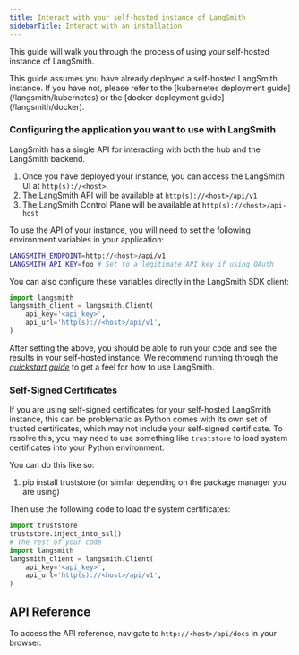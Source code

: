 ```yaml
---
title: Interact with your self-hosted instance of LangSmith
sidebarTitle: Interact with an installation
---
```


This guide will walk you through the process of using your self-hosted instance of LangSmith.

<Info>
This guide assumes you have already deployed a self-hosted LangSmith instance. If you have not, please refer to the [kubernetes deployment guide](/langsmith/kubernetes) or the [docker deployment guide](/langsmith/docker).
</Info>

### Configuring the application you want to use with LangSmith

LangSmith has a single API for interacting with both the hub and the LangSmith backend.

1. Once you have deployed your instance, you can access the LangSmith UI at `http(s)://<host>`.
2. The LangSmith API will be available at `http(s)://<host>/api/v1`
3. The LangSmith Control Plane will be available at `http(s)://<host>/api-host`

To use the API of your instance, you will need to set the following environment variables in your application:

```bash
LANGSMITH_ENDPOINT=http://<host>/api/v1
LANGSMITH_API_KEY=foo # Set to a legitimate API key if using OAuth
```

You can also configure these variables directly in the LangSmith SDK client:

```python
import langsmith
langsmith_client = langsmith.Client(
    api_key='<api_key>',
    api_url='http(s)://<host>/api/v1',
)
```

After setting the above, you should be able to run your code and see the results in your self-hosted instance. We recommend running through the [*quickstart guide*](https://docs.smith.langchain.com/#quick-start) to get a feel for how to use LangSmith.

### Self-Signed Certificates

If you are using self-signed certificates for your self-hosted LangSmith instance, this can be problematic as Python comes with its own set of trusted certificates, which may not include your self-signed certificate. To resolve this, you may need to use something like `truststore` to load system certificates into your Python environment.

You can do this like so:

1. pip install truststore (or similar depending on the package manager you are using)

Then use the following code to load the system certificates:

```python
import truststore
truststore.inject_into_ssl()
# The rest of your code
import langsmith
langsmith_client = langsmith.Client(
    api_key='<api_key>',
    api_url='http(s)://<host>/api/v1',
)
```

## API Reference

To access the API reference, navigate to `http://<host>/api/docs` in your browser.
